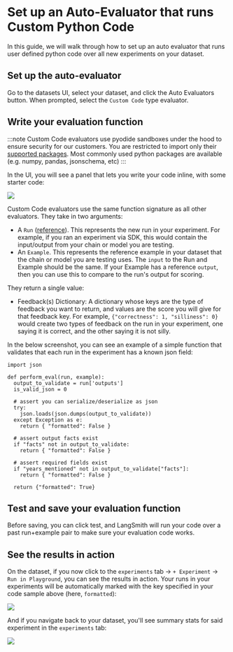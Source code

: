 # Set up an Auto-Evaluator that runs Custom Python Code

In this guide, we will walk through how to set up an auto evaluator that runs
user defined python code over all new experiments on your dataset.

## Set up the auto-evaluator

Go to the datasets UI, select your dataset, and click the Auto Evaluators button. When prompted,
select the `Custom Code` type evaluator.

## Write your evaluation function

:::note
Custom Code evaluators use pyodide sandboxes under the hood to ensure security for our customers. You are
restricted to import only their [supported packages](https://pyodide.org/en/stable/usage/packages-in-pyodide.html).
Most commonly used python packages are available (e.g. numpy, pandas, jsonschema, etc)
:::

In the UI, you will see a panel that lets you write your code inline, with some starter code:

![](./static/code-autoeval-popup.png)

Custom Code evaluators use the same function signature as all other evaluators. They take in two arguments:

- A `Run` ([reference](../../../reference/data_formats/run_data_format)). This represents the new run in your
  experiment. For example, if you ran an experiment via SDK, this would contain the input/output from your
  chain or model you are testing.
- An `Example`. This represents the reference example in your dataset that the chain or model you are testing
  uses. The `input` to the Run and Example should be the same. If your Example has a reference `output`, then
  you can use this to compare to the run's output for scoring.

They return a single value:

- Feedback(s) Dictionary: A dictionary whose keys are the type of feedback you want to return, and values are the
  score you will give for that feedback key. For example, `{"correctness": 1, "silliness": 0}` would create two types
  of feedback on the run in your experiment, one saying it is correct, and the other saying it is not silly.

In the below screenshot, you can see an example of a simple function that validates that each run in the experiment
has a known json field:

```{python}
import json

def perform_eval(run, example):
  output_to_validate = run['outputs']
  is_valid_json = 0

  # assert you can serialize/deserialize as json
  try:
    json.loads(json.dumps(output_to_validate))
  except Exception as e:
    return { "formatted": False }

  # assert output facts exist
  if "facts" not in output_to_validate:
    return { "formatted": False }

  # assert required fields exist
  if "years_mentioned" not in output_to_validate["facts"]:
    return { "formatted": False }

  return {"formatted": True}
```

## Test and save your evaluation function

Before saving, you can click test, and LangSmith will run your code over a past run+example pair to make sure your evaluation code works.

## See the results in action

On the dataset, if you now click to the `experiments` tab -> `+ Experiment` -> `Run in Playground`, you can see the results in action.
Your runs in your experiments will be automatically marked with the key specified in your code sample above (here, `formatted`):

![](./static/show-feedback-from-autoeval-code.png)

And if you navigate back to your dataset, you'll see summary stats for said experiment in the `experiments` tab:

![](./static/experiments-tab-code-results.png)
